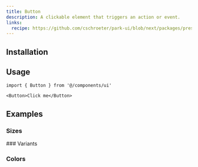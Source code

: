 ```yaml
---
title: Button
description: A clickable element that triggers an action or event.
links:
  recipe: https://github.com/cschroeter/park-ui/blob/next/packages/preset/src/recipes/button.ts
---
```


<ComponentExample name="basic" />

## Installation

<InstallationGuide />

## Usage

```tsx
import { Button } from '@/components/ui'
```

```tsx
<Button>Click me</Button>
```

## Examples

### Sizes

<ComponentExample name="sizes" />
### Variants

<ComponentExample name="variants" />



### Colors

<ComponentExample name="colors" />
